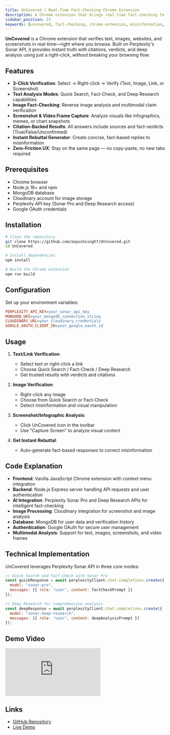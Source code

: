 ```yaml
---
title: UnCovered | Real-Time Fact-Checking Chrome Extension
description: A Chrome extension that brings real-time fact-checking to anything you see online in just 2 clicks, powered by Perplexity's Sonar API for instant verification
sidebar_position: 23
keywords: [uncovered, fact-checking, chrome-extension, misinformation, sonar, perplexity, image-verification, text-analysis]
---
```


**UnCovered** is a Chrome extension that verifies text, images, websites, and screenshots in real-time—right where you browse. Built on Perplexity's Sonar API, it provides instant truth with citations, verdicts, and deep analysis using just a right-click, without breaking your browsing flow.

## Features

* **3-Click Verification**: Select → Right-click → Verify (Text, Image, Link, or Screenshot)
* **Text Analysis Modes**: Quick Search, Fact-Check, and Deep Research capabilities
* **Image Fact-Checking**: Reverse image analysis and multimodal claim verification
* **Screenshot & Video Frame Capture**: Analyze visuals like infographics, memes, or chart snapshots
* **Citation-Backed Results**: All answers include sources and fact-verdicts (True/False/Unconfirmed)
* **Instant Rebuttal Generator**: Create concise, fact-based replies to misinformation
* **Zero-Friction UX**: Stay on the same page — no copy-paste, no new tabs required

## Prerequisites

* Chrome browser
* Node.js 16+ and npm
* MongoDB database
* Cloudinary account for image storage
* Perplexity API key (Sonar Pro and Deep Research access)
* Google OAuth credentials

## Installation

```bash
# Clone the repository
git clone https://github.com/aayushsingh7/UnCovered.git
cd UnCovered

# Install dependencies
npm install

# Build the Chrome extension
npm run build
```

## Configuration

Set up your environment variables:

```ini
PERPLEXITY_API_KEY=your_sonar_api_key
MONGODB_URI=your_mongodb_connection_string
CLOUDINARY_URL=your_cloudinary_credentials
GOOGLE_OAUTH_CLIENT_ID=your_google_oauth_id
```

## Usage

1. **Text/Link Verification**:
   - Select text or right-click a link
   - Choose Quick Search / Fact-Check / Deep Research
   - Get trusted results with verdicts and citations

2. **Image Verification**:
   - Right-click any image
   - Choose from Quick Search or Fact-Check
   - Detect misinformation and visual manipulation

3. **Screenshot/Infographic Analysis**:
   - Click UnCovered icon in the toolbar
   - Use "Capture Screen" to analyze visual content

4. **Get Instant Rebuttal**:
   - Auto-generate fact-based responses to correct misinformation

## Code Explanation

* **Frontend**: Vanilla JavaScript Chrome extension with context menu integration
* **Backend**: Node.js Express server handling API requests and user authentication
* **AI Integration**: Perplexity Sonar Pro and Deep Research APIs for intelligent fact-checking
* **Image Processing**: Cloudinary integration for screenshot and image analysis
* **Database**: MongoDB for user data and verification history
* **Authentication**: Google OAuth for secure user management
* **Multimodal Analysis**: Support for text, images, screenshots, and video frames

## Technical Implementation

UnCovered leverages Perplexity Sonar API in three core modes:

```javascript
// Quick Search and Fact-Check with Sonar Pro
const quickResponse = await perplexityClient.chat.completions.create({
  model: "sonar-pro",
  messages: [{ role: "user", content: factCheckPrompt }]
});

// Deep Research for comprehensive analysis
const deepResponse = await perplexityClient.chat.completions.create({
  model: "sonar-deep-research", 
  messages: [{ role: "user", content: deepAnalysisPrompt }]
});
```

## Demo Video

<iframe
  className="w-full aspect-video rounded-xl"
  src="https://www.youtube.com/embed/WJxW91eu0fs"
  title="UnCovered Demo"
  frameBorder="0"
  allow="accelerometer; autoplay; clipboard-write; encrypted-media; gyroscope; picture-in-picture"
  allowFullScreen
></iframe>

## Links

- [GitHub Repository](https://github.com/aayushsingh7/UnCovered)
- [Live Demo](https://uncovered.vercel.app)


